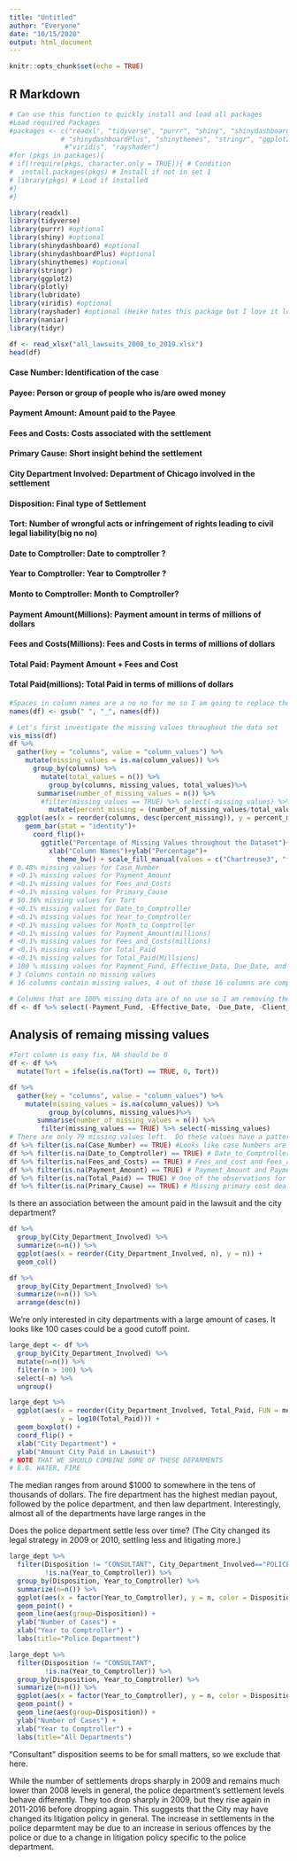 ```yaml
---
title: "Untitled"
author: "Everyone"
date: "10/15/2020"
output: html_document
---
```


```r
knitr::opts_chunk$set(echo = TRUE)
```

## R Markdown


```r
# Can use this function to quickly install and load all packages
#Load required Packages
#packages <- c("readxl", "tidyverse", "purrr", "shiny", "shinydashboard",
             # "shinydashboardPlus", "shinythemes", "stringr", "ggplot2", "plotly", "lubridate",
              #"viridis", "rayshader")
#for (pkgs in packages){
# if(!require(pkgs, character.only = TRUE)){ # Condition 
#  install.packages(pkgs) # Install if not in set 1
# library(pkgs) # Load if installed
#}
#}
```


```r
library(readxl)
library(tidyverse)
library(purrr) #optional
library(shiny) #optional
library(shinydashboard) #optional
library(shinydashboardPlus) #optional
library(shinythemes) #optional
library(stringr)
library(ggplot2)
library(plotly)
library(lubridate)
library(viridis) #optional
library(rayshader) #optional (Heike hates this package but I love it lol)
library(naniar)
library(tidyr)
```


```r
df <- read_xlsx("all_lawsuits_2008_to_2019.xlsx")
head(df)
```

#### Case Number: Identification of the case
#### Payee: Person or group of people who is/are owed money 
#### Payment Amount:  Amount paid to the Payee
#### Fees and Costs: Costs associated with the settlement
#### Primary Cause: Short insight behind the settlement
#### City Department Involved: Department of Chicago involved in the settlement
#### Disposition: Final type of Settlement
#### Tort: Number of wrongful acts or infringement of rights leading to civil legal liability(big no no)
#### Date to Comptroller: Date to comptroller ?
#### Year to Comptroller: Year to Comptroller ?
#### Monto to Comptroller: Month to Comptroller?
#### Payment Amount(Millions): Payment amount in terms of millions of dollars
#### Fees and Costs(Millions): Fees and Costs in terms of millions of dollars
#### Total Paid: Payment Amount + Fees and Cost
#### Total Paid(millions): Total Paid in terms of millions of dollars

```r
#Spaces in column names are a no no for me so I am going to replace them with underscores using gsub
names(df) <- gsub(" ", "_", names(df))
```


```r
# Let's first investigate the missing values throughout the data set
vis_miss(df)
df %>%
  gather(key = "columns", value = "column_values") %>%
    mutate(missing_values = is.na(column_values)) %>%
      group_by(columns) %>%
        mutate(total_values = n()) %>%
          group_by(columns, missing_values, total_values)%>%
       summarise(number_of_missing_values = n()) %>%
        #filter(missing_values == TRUE) %>% select(-missing_values) %>% can see total number of NA values for each column
          mutate(percent_missing = (number_of_missing_values/total_values) * 100) %>%
  ggplot(aes(x = reorder(columns, desc(percent_missing)), y = percent_missing, fill = missing_values))+
    geom_bar(stat = "identity")+
      coord_flip()+ 
        ggtitle("Percentage of Missing Values throughout the Dataset")+
          xlab("Column Names")+ylab("Percentage")+
            theme_bw() + scale_fill_manual(values = c("Chartreuse3", "firebrick2"))
# 0.48% missing values for Case_Number
# <0.1% missing values for Payment_Amount
# <0.1% missing values for Fees_and_Costs
# <0.1% missing values for Primary_Cause
# 50.36% missing values for Tort
# <0.1% missing values for Date_to_Comptroller
# <0.1% missing values for Year_to_Comptroller
# <0.1% missing values for Month_to_Comptroller
# <0.1% missing values for Payment_Amount(millions)
# <0.1% missing values for Fees_and_Costs(millions)
# <0.1% missing values for Total_Paid
# <0.1% missing values for Total_Paid(Millsions)
# 100 % missing values for Payment_Fund, Effective_Data, Due_Date, and Client_Department
# 3 Columns contain no missing values
# 16 columns contain missing values, 4 out of those 16 columns are completely missing
```



```r
# Columns that are 100% missing data are of no use so I am removing them
df <- df %>% select(-Payment_Fund, -Effective_Date, -Due_Date, -Client_Department)
```

## Analysis of remaing missing values

```r
#Tort column is easy fix, NA should be 0
df <- df %>%
  mutate(Tort = ifelse(is.na(Tort) == TRUE, 0, Tort))
```

```r
df %>%
  gather(key = "columns", value = "column_values") %>%
    mutate(missing_values = is.na(column_values)) %>%
          group_by(columns, missing_values)%>%
       summarise(number_of_missing_values = n()) %>%
        filter(missing_values == TRUE) %>% select(-missing_values) 
# There are only 79 missing values left.  Do these values have a pattern or are they just missing
df %>% filter(is.na(Case_Number) == TRUE) #Looks like case Numbers are missing on there own (1)
df %>% filter(is.na(Date_to_Comptroller) == TRUE) # Date_to_Comptroller is the joined Year, Month, including day, they each have 2 missing values making a total of 6.  This should be re-separated to include day names could be better as well. (3)
df %>% filter(is.na(Fees_and_Costs) == TRUE) # Fees_and_cost and Fees_and_costs(millions) are linked.  Can remove missing values or take average value based on Primary_Cause (2)
df %>% filter(is.na(Payment_Amount) == TRUE) # Payment_Amount and Payment_Amount(millions) are linked.  The Fees_and_Costs for this observation are really high, could be an entry error.  Need to look at average Payment_Amount and Fees_Costs (2) associated with "UNLAWFUL SEARCH/FALSE ARREST
df %>% filter(is.na(Total_Paid) == TRUE) # One of the observations for the row containing missing Total_Paid has a valid Payment amount. Possible Entry issue. The other one is linked with the really high Fees_and_Costs observation.  Therefore it could be possible that 3 observations are linked across Total_Paid, Payment_Amount, and Fees_and_Costs (2)
df %>% filter(is.na(Primary_Cause) == TRUE) # Missing primary cost deals with Transportation department and has a date.  Probably can look up or remove
```



Is there an association between the amount paid in the lawsuit and the city department?
```r
df %>%
  group_by(City_Department_Involved) %>%
  summarize(n=n()) %>%
  ggplot(aes(x = reorder(City_Department_Involved, n), y = n)) +
  geom_col()

df %>%
  group_by(City_Department_Involved) %>%
  summarize(n=n()) %>%
  arrange(desc(n))
```

We're only interested in city departments with a large amount of cases. It looks like 100 cases could be a good cutoff point. 

```r
large_dept <- df %>%
  group_by(City_Department_Involved) %>%
  mutate(n=n()) %>%
  filter(n > 100) %>%
  select(-n) %>%
  ungroup()

large_dept %>%
  ggplot(aes(x = reorder(City_Department_Involved, Total_Paid, FUN = median, na.rm=TRUE), 
             y = log10(Total_Paid))) +
  geom_boxplot() +
  coord_flip() +
  xlab("City Department") +
  ylab("Amount City Paid in Lawsuit")
# NOTE THAT WE SHOULD COMBINE SOME OF THESE DEPARMENTS
# E.G. WATER, FIRE
```
The median ranges from around $1000 to somewhere in the tens of thousands of dollars. The fire department has the highest median payout, followed by the police department, and then law department. Interestingly, almost all of the departments have large ranges in the 


Does the police department settle less over time? (The City changed its legal strategy in 2009 or 2010, settling less and litigating more.)
```r
large_dept %>%
  filter(Disposition != "CONSULTANT", City_Department_Involved=="POLICE",
         !is.na(Year_to_Comptroller)) %>%
  group_by(Disposition, Year_to_Comptroller) %>%
  summarize(n=n()) %>%
  ggplot(aes(x = factor(Year_to_Comptroller), y = n, color = Disposition)) +
  geom_point() + 
  geom_line(aes(group=Disposition)) +
  ylab("Number of Cases") +
  xlab("Year to Comptroller") +
  labs(title="Police Department")

large_dept %>%
  filter(Disposition != "CONSULTANT", 
         !is.na(Year_to_Comptroller)) %>%
  group_by(Disposition, Year_to_Comptroller) %>%
  summarize(n=n()) %>%
  ggplot(aes(x = factor(Year_to_Comptroller), y = n, color = Disposition)) +
  geom_point() + 
  geom_line(aes(group=Disposition)) + 
  ylab("Number of Cases") +
  xlab("Year to Comptroller") +
  labs(title="All Departments")
```

"Consultant" disposition seems to be for small matters, so we exclude that here.

While the number of settlements drops sharply in 2009 and remains much lower than 2008 levels in general, the police department's settlement levels behave differently. They too drop sharply in 2009, but they rise again in 2011-2016 before dropping again. This suggests that the City may have changed its litigation policy in general. The increase in settlements in the police deparmtent may be due to an increase in serious offences by the police or due to a change in litigation policy specific to the police department.